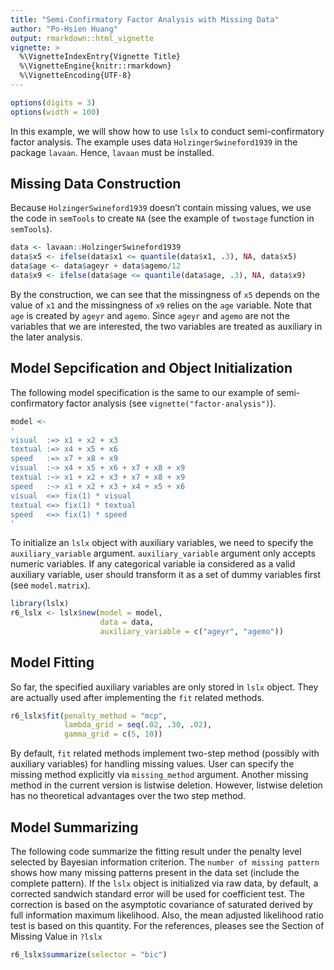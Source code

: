 ```yaml
---
title: "Semi-Confirmatory Factor Analysis with Missing Data"
author: "Po-Hsien Huang"
output: rmarkdown::html_vignette
vignette: >
  %\VignetteIndexEntry{Vignette Title}
  %\VignetteEngine{knitr::rmarkdown}
  %\VignetteEncoding{UTF-8}
---
```

```r
options(digits = 3)
options(width = 100)
```

In this example, we will show how to use `lslx` to conduct semi-confirmatory factor analysis.
The example uses data `HolzingerSwineford1939` in the package `lavaan`.
Hence, `lavaan` must be installed.

## Missing Data Construction
Because `HolzingerSwineford1939` doesn't contain missing values, we use the code in `semTools` to create `NA` (see the example of `twostage` function in `semTools`).
```r
data <- lavaan::HolzingerSwineford1939
data$x5 <- ifelse(data$x1 <= quantile(data$x1, .3), NA, data$x5)
data$age <- data$ageyr + data$agemo/12
data$x9 <- ifelse(data$age <= quantile(data$age, .3), NA, data$x9)
```
By the construction, we can see that the missingness of `x5` depends on the value of `x1` and the missingness of `x9` relies on the `age` variable. Note that `age` is created by `ageyr` and `agemo`. 
Since `ageyr` and `agemo` are not the variables that we are interested, the two variables are treated as auxiliary in the later analysis.

## Model Sepcification and Object Initialization
The following model specification is the same to our example of semi-confirmatory factor analysis (see `vignette("factor-analysis")`).
```r
model <-
'
visual  :=> x1 + x2 + x3
textual :=> x4 + x5 + x6
speed   :=> x7 + x8 + x9
visual  :~> x4 + x5 + x6 + x7 + x8 + x9 
textual :~> x1 + x2 + x3 + x7 + x8 + x9 
speed   :~> x1 + x2 + x3 + x4 + x5 + x6 
visual  <=> fix(1) * visual
textual <=> fix(1) * textual
speed   <=> fix(1) * speed
'
```
To initialize an `lslx` object with auxiliary variables, we need to specify the `auxiliary_variable` argument.
`auxiliary_variable` argument only accepts numeric variables.
If any categorical variable ia considered as a valid auxiliary variable, user should transform it as a set of dummy variables first (see `model.matrix`).
```r
library(lslx)
r6_lslx <- lslx$new(model = model,
                    data = data,
                    auxiliary_variable = c("ageyr", "agemo"))
```

## Model Fitting
So far, the specified auxiliary variables are only stored in `lslx` object. 
They are actually used after implementing the `fit` related methods.
```r
r6_lslx$fit(penalty_method = "mcp",
            lambda_grid = seq(.02, .30, .02),
            gamma_grid = c(5, 10))
```
By default, `fit` related methods implement two-step method (possibly with auxiliary variables) for handling missing values.
User can specify the missing method explicitly via `missing_method` argument.
Another missing method in the current version is listwise deletion.
However, listwise deletion has no theoretical advantages over the two step method.

## Model Summarizing
The following code summarize the fitting result under the penalty level selected by Bayesian information criterion.
The `number of missing pattern` shows how many missing patterns present in the data set (include the complete pattern).
If the `lslx` object is initialized via raw data, by default, a corrected sandwich standard error will be used for coefficient test.
The correction is based on the asymptotic covariance of saturated derived by full information maximum likelihood.
Also, the mean adjusted likelihood ratio test is based on this quantity.
For the references, pleases see the Section of Missing Value in `?lslx`
```r
r6_lslx$summarize(selector = "bic")
```
